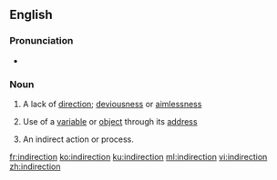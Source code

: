 ==English==

===Pronunciation===
* {{IPA|/ˈɪndəˈɹɛkʃən/|/ˈɪndɪˈɹɛkʃən/|/ˈɪndaɪˈɹɛkʃən/|lang=en}}

===Noun===
{{wikipedia}}
{{en-noun}}

# A lack of [[direction]]; [[deviousness]] or [[aimlessness]]
# {{context|computing|lang=en}} Use of a [[variable]] or [[object]] through its [[address]]
# An indirect action or process.

[[fr:indirection]]
[[ko:indirection]]
[[ku:indirection]]
[[ml:indirection]]
[[vi:indirection]]
[[zh:indirection]]